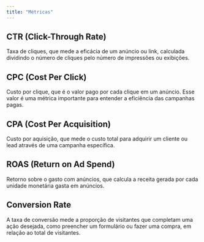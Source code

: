 ---
title: "Métricas"
---

## CTR (Click-Through Rate)

Taxa de cliques, que mede a eficácia de um anúncio ou link, calculada dividindo o número de cliques pelo número de impressões ou exibições.

## CPC (Cost Per Click)

Custo por clique, que é o valor pago por cada clique em um anúncio. Esse valor é uma métrica importante para entender a eficiência das campanhas pagas.

## CPA (Cost Per Acquisition)

Custo por aquisição, que mede o custo total para adquirir um cliente ou lead através de uma campanha específica.

## ROAS (Return on Ad Spend)

Retorno sobre o gasto com anúncios, que calcula a receita gerada por cada unidade monetária gasta em anúncios.

## Conversion Rate

A taxa de conversão mede a proporção de visitantes que completam uma ação desejada, como preencher um formulário ou fazer uma compra, em relação ao total de visitantes.
